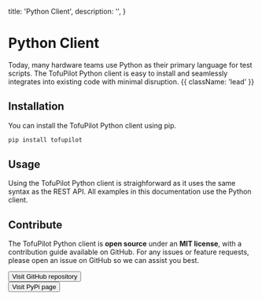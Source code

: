   title: 'Python Client',
  description: '',
}

# Python Client

Today, many hardware teams use Python as their primary language for test scripts. The TofuPilot Python client is easy to install and seamlessly integrates into existing code with minimal disruption. {{ className: 'lead' }}

## Installation

You can install the TofuPilot Python client using pip.

```bash
pip install tofupilot
```

## Usage

Using the TofuPilot Python client is straighforward as it uses the same syntax as the REST API. All examples in this documentation use the Python client.

## Contribute

The TofuPilot Python client is **open source** under an **MIT license**, with a contribution guide available on GitHub. For any issues or feature requests, please open an issue on GitHub so we can assist you best.

<div className="not-prose">
  <Button
    href="https://github.com/tofupilot/python-client"
    variant="text"
    arrow="right"
    target="_blank"
    rel="noopener"
  >
    Visit GitHub repository
  </Button>
</div>

<div className="not-prose mt-8">
  <Button
    href="https://pypi.org/project/tofupilot/"
    variant="text"
    arrow="right"
    target="_blank"
    rel="noopener"
  >
    Visit PyPi page
  </Button>
</div>
